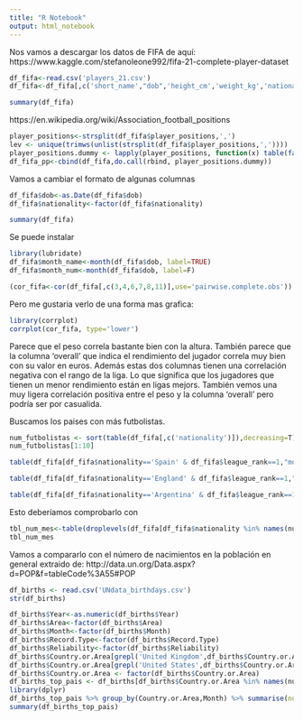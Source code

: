 ```yaml
---
title: "R Notebook"
output: html_notebook
---
```



Nos vamos a descargar los datos de FIFA de aquí:
https://www.kaggle.com/stefanoleone992/fifa-21-complete-player-dataset

```r
df_fifa<-read.csv('players_21.csv')
df_fifa<-df_fifa[,c('short_name',"dob",'height_cm','weight_kg','nationality','league_rank','overall','value_eur','player_positions')]
```



```r
summary(df_fifa)
```

https://en.wikipedia.org/wiki/Association_football_positions


```r
player_positions<-strsplit(df_fifa$player_positions,',')
lev <- unique(trimws(unlist(strsplit(df_fifa$player_positions,','))))
player_positions.dummy <- lapply(player_positions, function(x) table(factor(trimws(x), levels=lev)))
df_fifa_pp<-cbind(df_fifa,do.call(rbind, player_positions.dummy))
```


Vamos a cambiar el formato de algunas columnas
```r
df_fifa$dob<-as.Date(df_fifa$dob)
df_fifa$nationality<-factor(df_fifa$nationality)
```

```r
summary(df_fifa)
```

Se puede instalar 

```r
library(lubridate)
df_fifa$month_name<-month(df_fifa$dob, label=TRUE)
df_fifa$month_num<-month(df_fifa$dob, label=F)
```



```r
(cor_fifa<-cor(df_fifa[,c(3,4,6,7,8,11)],use='pairwise.complete.obs'))
```
Pero me gustaria verlo de una forma mas grafica:
```r
library(corrplot)
corrplot(cor_fifa, type='lower')
```

Parece que el peso correla bastante bien con la altura. También parece que la columna 'overall' que indica el rendimiento del jugador correla muy bien con su valor en euros. Además estas dos columnas tienen una correlación negativa con el rango de la liga. Lo que significa que los jugadores que tienen un menor rendimiento están en ligas mejors. 
También vemos una muy ligera correlación positiva entre el peso y la columna 'overall' pero podría ser por casualida.


Buscamos los paises con más futbolistas.
```r
num_futbolistas <- sort(table(df_fifa[,c('nationality')]),decreasing=T)
num_futbolistas[1:10]
```



```r
table(df_fifa[df_fifa$nationality=='Spain' & df_fifa$league_rank==1,"month_name"])
```


```r
table(df_fifa[df_fifa$nationality=='England' & df_fifa$league_rank==1,"month_name"])
```


```r
table(df_fifa[df_fifa$nationality=='Argentina' & df_fifa$league_rank==1,"month_name"])
```




Esto deberíamos comprobarlo con 
```r
tbl_num_mes<-table(droplevels(df_fifa[df_fifa$nationality %in% names(num_futbolistas[1:10]) & df_fifa$league_rank==1,c('nationality',"month_name")]))
tbl_num_mes
```



Vamos a compararlo con el número de nacimientos en la población en general extraido de:
http://data.un.org/Data.aspx?d=POP&f=tableCode%3A55#POP



```r
df_births <- read.csv('UNdata_birthdays.csv')
str(df_births)
```


```r
df_births$Year<-as.numeric(df_births$Year)
df_births$Area<-factor(df_births$Area)
df_births$Month<-factor(df_births$Month)
df_births$Record.Type<-factor(df_births$Record.Type)
df_births$Reliability<-factor(df_births$Reliability)
df_births$Country.or.Area[grepl('United Kingdom',df_births$Country.or.Area)]<-'England'
df_births$Country.or.Area[grepl('United States',df_births$Country.or.Area)] <-'United States'
df_births$Country.or.Area <- factor(df_births$Country.or.Area)
df_births_top_pais <- df_births[df_births$Country.or.Area %in% names(num_futbolistas[1:10]),]
library(dplyr)
df_births_top_pais %>% group_by(Country.or.Area,Month) %>% summarise(num=sum(Value))
summary(df_births_top_pais)
```




```r

```


